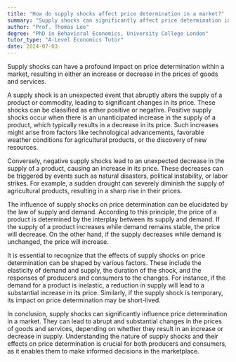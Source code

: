 ```yaml
---
title: "How do supply shocks affect price determination in a market?"
summary: "Supply shocks can significantly affect price determination in a market by either increasing or decreasing the prices of goods and services."
author: "Prof. Thomas Lee"
degree: "PhD in Behavioral Economics, University College London"
tutor_type: "A-Level Economics Tutor"
date: 2024-07-03
---
```


Supply shocks can have a profound impact on price determination within a market, resulting in either an increase or decrease in the prices of goods and services.

A supply shock is an unexpected event that abruptly alters the supply of a product or commodity, leading to significant changes in its price. These shocks can be classified as either positive or negative. Positive supply shocks occur when there is an unanticipated increase in the supply of a product, which typically results in a decrease in its price. Such increases might arise from factors like technological advancements, favorable weather conditions for agricultural products, or the discovery of new resources.

Conversely, negative supply shocks lead to an unexpected decrease in the supply of a product, causing an increase in its price. These decreases can be triggered by events such as natural disasters, political instability, or labor strikes. For example, a sudden drought can severely diminish the supply of agricultural products, resulting in a sharp rise in their prices.

The influence of supply shocks on price determination can be elucidated by the law of supply and demand. According to this principle, the price of a product is determined by the interplay between its supply and demand. If the supply of a product increases while demand remains stable, the price will decrease. On the other hand, if the supply decreases while demand is unchanged, the price will increase.

It is essential to recognize that the effects of supply shocks on price determination can be shaped by various factors. These include the elasticity of demand and supply, the duration of the shock, and the responses of producers and consumers to the changes. For instance, if the demand for a product is inelastic, a reduction in supply will lead to a substantial increase in its price. Similarly, if the supply shock is temporary, its impact on price determination may be short-lived.

In conclusion, supply shocks can significantly influence price determination in a market. They can lead to abrupt and substantial changes in the prices of goods and services, depending on whether they result in an increase or decrease in supply. Understanding the nature of supply shocks and their effects on price determination is crucial for both producers and consumers, as it enables them to make informed decisions in the marketplace.
    